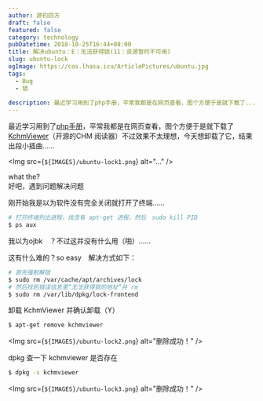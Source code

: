 ```yaml
---
author: 游钓四方
draft: false
featured: false
category: technology
pubDatetime: 2018-10-25T16:44+08:00
title: 解决ubuntu：E：无法获得锁(11：资源暂时不可用)
slug: ubuntu-lock
ogImage: https://cos.lhasa.icu/ArticlePictures/ubuntu.jpg
tags:
  - Bug
  - 锁
  
description: 最近学习用到了php手册，平常我都是在网页查看，图个方便于是就下载了...
---
```



最近学习用到了[php手册][1]，平常我都是在网页查看，图个方便于是就下载了[KchmViewer][2]（开源的CHM 阅读器）不过效果不太理想，今天想卸载了它，结果出段小插曲......  

<Img src={`${IMAGES}/ubuntu-lock1.png`} alt="..." />

what the?  
好吧，遇到问题解决问题  

刚开始我是以为软件没有完全关闭就打开了终端......  

```bash
# 打开终端列出进程，找含有 apt-get 进程，然后　sudo kill PID
$ ps aux 
```

我以为ojbk　？不过这并没有什么用（啪）......  

这有什么难的？so easy　解决方式如下：

```bash
# 首先强制解锁
$ sudo rm /var/cache/apt/archives/lock
# 然后找到错误信息里“无法获得锁的地址”并 rm
$ sudo rm /var/lib/dpkg/lock-frontend
```

卸载 KchmViewer 并确认卸载（Y）

```bash
$ apt-get remove kchmviewer 
```

<Img src={`${IMAGES}/ubuntu-lock2.png`} alt="删除成功！" />

dpkg 查一下 kchmviewer 是否存在

```bash
$ dpkg -s kchmviewer
```

<Img src={`${IMAGES}/ubuntu-lock3.png`} alt="删除成功！" />


[1]: https://php.net
[2]: https://github.com/gyunaev/kchmviewer
